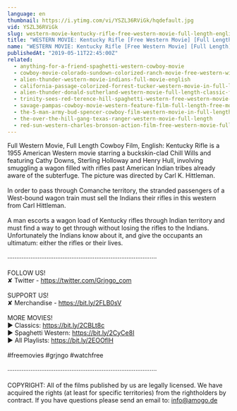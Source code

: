 ```yaml
---
language: en
thumbnail: https://i.ytimg.com/vi/YSZL36RViGk/hqdefault.jpg
vid: YSZL36RViGk
slug: western-movie-kentucky-rifle-free-western-movie-full-length-english-full-movies
title: "WESTERN MOVIE: Kentucky Rifle [Free Western Movie] [Full Length] - ENGLISH - Full Movies"
name: "WESTERN MOVIE: Kentucky Rifle [Free Western Movie] [Full Length] - ENGLISH - Full Movies"
publishedAt: "2019-05-11T22:45:00Z"
related:
  - anything-for-a-friend-spaghetti-western-cowboy-movie
  - cowboy-movie-colorado-sundown-colorized-ranch-movie-free-western-wild-west
  - alien-thunder-western-movie-indians-full-movie-english
  - california-passage-colorized-forrest-tucker-western-movie-in-full-length
  - alien-thunder-donald-sutherland-western-movie-full-length-classic-feature-film-english
  - trinity-sees-red-terence-hill-spaghetti-western-free-western-movie-cowboys-full-films
  - savage-pampas-cowboy-movie-western-feature-film-full-length-free-movies-on-youtube
  - the-5-man-army-bud-spencer-cowboy-film-western-movie-in-full-length
  - the-over-the-hill-gang-texas-ranger-western-movie-full-length
  - red-sun-western-charles-bronson-action-film-free-western-movie-full-length-english-hd
---
```


Full Western Movie, Full Length Cowboy Film, English: Kentucky Rifle is a 1955 American Western movie starring a buckskin-clad Chill Wills and featuring Cathy Downs, Sterling Holloway and Henry Hull, involving smuggling a wagon filled with rifles past American Indian tribes already aware of the subterfuge. The picture was directed by Carl K. Hittleman.<br />
<br />
In order to pass through Comanche territory, the stranded passengers of a West-bound wagon train must sell the Indians their rifles in this western from Carl Hittleman.<br />
<br />
A man escorts a wagon load of Kentucky rifles through Indian territory and must find a way to get through without losing the rifles to the Indians. Unfortunately the Indians know about it, and give the occupants an ultimatum: either the rifles or their lives.<br />
<br />
····················································································<br />
<br />
FOLLOW US!<br />
✘ Twitter - https://twitter.com/Grjngo_com<br />
<br />
SUPPORT US!<br />
✘ Merchandise - https://bit.ly/2FLB0sV<br />
<br />
MORE MOVIES! <br />
► Classics: https://bit.ly/2CBLt8c <br />
► Spaghetti Western: https://bit.ly/2CyCe8I <br />
► All Playlists: https://bit.ly/2EOOfIH <br />
<br />
#freemovies #grjngo #watchfree<br />
<br />
····················································································<br />
<br />
COPYRIGHT: All of the films published by us are legally licensed. We have acquired the rights (at least for specific territories) from the rightholders by contract. If you have questions please send an email to: info@amogo.de